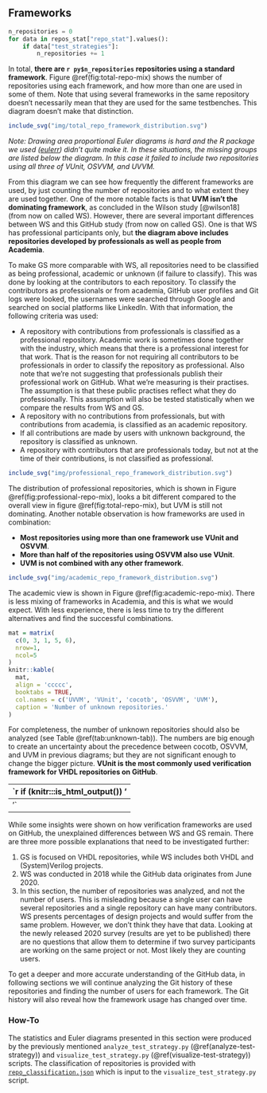 ## Frameworks

```python
n_repositories = 0
for data in repos_stat["repo_stat"].values():
    if data["test_strategies"]:
        n_repositories += 1
```
In total, **there are `r py$n_repositories` repositories using a standard framework**. Figure \@ref(fig:total-repo-mix) shows the number of repositories using each framework, and how more than one are used in some of them. Note that using several frameworks in the same repository doesn't necessarily mean that they are used for the same testbenches. This diagram doesn't make that distinction.

```r
include_svg("img/total_repo_framework_distribution.svg")
```

*Note: Drawing area proportional Euler diagrams is hard and the R package we used ([eulerr](https://cran.r-project.org/web/packages/eulerr/)) didn't quite make it. In these situations, the missing groups are listed below the diagram. In this case it failed to include two repositories using all three of VUnit, OSVVM, and UVVM.*

From this diagram we can see how frequently the different frameworks are used, by just counting the number of repositories and to what extent they are used together. One of the more notable facts is that **UVM isn't the dominating framework**, as concluded in the Wilson study [@wilson18] (from now on called WS). However, there are several important differences between WS and this GitHub study (from now on called GS). One is that WS has professional participants only, but **the diagram above includes repositories developed by professionals as well as people from Academia**.

To make GS more comparable with WS, all repositories need to be classified as being professional, academic or unknown (if failure to classify). This was done by looking at the contributors to each repository. To classify the contributors as professionals or from academia, GitHub user profiles and Git logs were looked, the usernames were searched through Google and searched on social platforms like LinkedIn. With that information, the following criteria was used:

* A repository with contributions from professionals is classified as a professional repository. Academic work is sometimes done together with the industry, which means that there is a professional interest for that work. That is the reason for not requiring all contributors to be professionals in order to classify the repository as professional. Also note that we're not suggesting that professionals publish their professional work on GitHub. What we're measuring is their practises. The assumption is that these public practises reflect what they do professionally. This assumption will also be tested statistically when we compare the results from WS and GS.
* A repository with no contributions from professionals, but with contributions from academia, is classified as an academic repository.
* If all contributions are made by users with unknown background, the repository is classified as unknown.
* A repository with contributors that are professionals today, but not at the time of their contributions, is not classified as professional.

```r
include_svg("img/professional_repo_framework_distribution.svg")
```

The distribution of professional repositories, which is shown in Figure \@ref(fig:professional-repo-mix), looks a bit different compared to the overall view in figure \@ref(fig:total-repo-mix), but UVM is still not dominating. Another notable observation is how frameworks are used in combination:

* **Most repositories using more than one framework use VUnit and OSVVM**.
* **More than half of the repositories using OSVVM also use VUnit**.
* **UVM is not combined with any other framework**.

```r
include_svg("img/academic_repo_framework_distribution.svg")
```

The academic view is shown in Figure \@ref(fig:academic-repo-mix). There is less mixing of frameworks in Academia, and this is what we would expect. With less experience, there is less time to try the different alternatives and find the successful combinations.

```r
mat = matrix(
  c(0, 3, 1, 5, 6),
  nrow=1,
  ncol=5
)
knitr::kable(
  mat,
  align = 'ccccc',
  booktabs = TRUE,
  col.names = c('UVVM', 'VUnit', 'cocotb', 'OSVVM', 'UVM'),
  caption = 'Number of unknown repositories.'
)
```

For completeness, the number of unknown repositories should also be analyzed (see Table \@ref(tab:unknown-tab)). The numbers are big enough to create an uncertainty about the precedence between cocotb, OSVVM, and UVM in previous diagrams; but they are not significant enough to change the bigger picture. **VUnit is the most commonly used verification framework for VHDL repositories on GitHub**.

`r if (knitr:::is_html_output()) '
---
'`

While some insights were shown on how verification frameworks are used on GitHub, the unexplained differences between WS and GS remain. There are three more possible explanations that need to be investigated further:

1. GS is focused on VHDL repositories, while WS includes both VHDL and (System)Verilog projects.
2. WS was conducted in 2018 while the GitHub data originates from June 2020.
3. In this section, the number of repositories was analyzed, and not the number of users. This is misleading because a single user can have several repositories and a single repository can have many contributors. WS presents percentages of design projects and would suffer from the same problem. However, we don't think they have that data. Looking at the newly released 2020 survey (results are yet to be published) there are no questions that allow them to determine if two survey participants are working on the same project or not. Most likely they are counting users.

To get a deeper and more accurate understanding of the GitHub data, in following sections we will continue analyzing the Git history of these repositories and finding the number of users for each framework. The Git history will also reveal how the framework usage has changed over time.

### How-To

The statistics and Euler diagrams presented in this section were produced by the previously mentioned `analyze_test_strategy.py` (\@ref(analyze-test-strategy)) and `visualize_test_strategy.py` (\@ref(visualize-test-strategy)) scripts. The classification of repositories is provided with [`repo_classification.json`](https://(ref:repoTree)/repo_classification.json) which is input to the `visualize_test_strategy.py` script.

